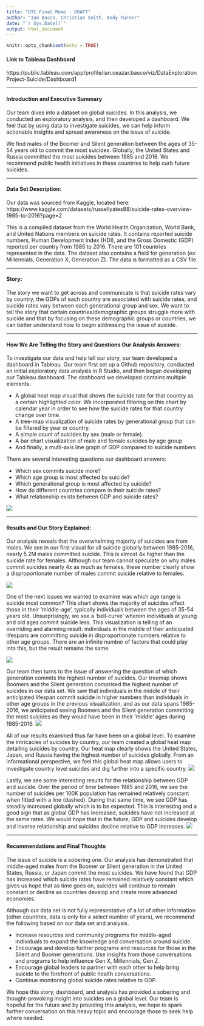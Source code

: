 ```yaml
---
title: "DTC Final Memo - DRAFT"
author: "Ian Basco, Christian Smith, Andy Turner"
date: "`r Sys.Date()`"
output: html_document
---
```


```r
knitr::opts_chunk$set(echo = TRUE)
```


#### Link to Tableau Dashboard
https://public.tableau.com/app/profile/ian.ceazar.basco/viz/DataExplorationProject-Suicide/Dashboard1


------------------------------------------------------------------------

#### Introduction and Executive Summary

Our team dives into a dataset on global suicides. In this analysis, we conducted an exploratory analysis, and then developed a dashboard. We feel that by using data to investigate suicides, we can help inform actionable insights and spread awareness on the issue of suicide.

We find males of the Boomer and Silent generation between the ages of 35-54 years old to commit the most suicides. Globally, the United States and Russia committed the most suicides between 1985 and 2016. We recommend public health initiatives in these countries to help curb future suicides.


------------------------------------------------------------------------

#### Data Set Description:

Our data was sourced from Kaggle, located here: https://www.kaggle.com/datasets/russellyates88/suicide-rates-overview-1985-to-2016?page=2 

This is a compiled dataset from the World Health Organization, World Bank, and United Nations members on suicide rates. It contains reported suicide numbers, Human Development Index (HDI), and the Gross Domestic (GDP) reported per country from 1985 to 2016. There are 101 countries represented in the data. The dataset also contains a field for generation (ex: Millennials, Generation X, Generation Z). The data is formatted as a CSV file.

------------------------------------------------------------------------

#### Story: 

The story we want to get across and communicate is that suicide rates vary by country, the GDPs of each country are associated with suicide rates, and suicide rates vary between each generational group and sex. We want to tell the story that certain countries/demographic groups struggle more with suicide and that by focusing on these demographic groups or countries, we can better understand how to begin addressing the issue of suicide.


-------------------------------------------------------------------------

#### How We Are Telling the Story and Questions Our Analysis Answers:

To investigate our data and help tell our story, our team developed a dashboard in Tableau. Our team first set up a Github repository, conducted an initial exploratory data analysis in R Studio, and then began developing our Tableau dashboard. The dashboard we developed contains multiple elements:

* A global heat map visual that shows the suicide rate for that country as a certain highlighted color. We incorporated filtering on this chart by calendar year in order to see how the suicide rates for that country change over time.
* A tree-map visualization of suicide rates by generational group that can be filtered by year or country. 
* A simple count of suicides by sex (male or female).
* A bar chart visualization of male and female suicides by age group
* And finally, a multi-axis line graph of GDP compared to suicide numbers

There are several interesting questions our dashboard answers:

* Which sex commits suicide more?
* Which age group is most affected by suicide?
* Which generational group is most affected by suicide?
* How do different countries compare in their suicide rates?
* What relationship exists between GDP and suicide rates?

![](images/dashboard.png)


-------------------------------------------------------------------------

#### Results and Our Story Explained:

Our analysis reveals that the overwhelming majority of suicides are from males. We see in our first visual for all suicide globally between 1985-2016, nearly 5.2M males committed suicide. This is almost 4x higher than the suicide rate for females. Although our team cannot speculate on why males commit suicides nearly 4x as much as females, these number clearly show a disproportionate number of males commit suicide relative to females.

![](images/counts.png)

One of the next issues we wanted to examine was which age range is suicide most common? This chart shows the majority of suicides affect those in their 'middle-age', typically individuals between the ages of 35-54 years old. Unsurprisingly, we see a 'bell-curve' wherein individuals at young and old ages commit suicide less. This visualization is telling of an overriding and alarming result: individuals in the middle of their anticipated lifespans are committing suicide in disproportionate numbers relative to other age groups. There are an infinite number of factors that could play into this, but the result remains the same. 

![](images/age.png)


Our team then turns to the issue of answering the question of which generation commits the highest number of suicides. Our treemap shows Boomers and the Silent generation comprised the highest number of suicides in our data set. We saw that individuals in the middle of their anticipated lifespan commit suicide in higher numbers than individuals in other age groups in the previous visualization, and as our data spans 1985-2016, we anticipated seeing Boomers and the Silent generation committing the most suicides as they would have been in their 'middle' ages during 1985-2016.
![](images/treemap.png)

All of our results examined thus far have been on a global level. To examine the intricacies of suicides by country, our team created a global heat map detailing suicides by country. Our heat map clearly shows the United States, Japan, and Russia having the highest number of suicides globally. From an informational perspective, we feel this global heat map allows users to investigate country level suicides and dig further into a specific country.
![](images/globally.png)

Lastly, we see some interesting results for the relationship between GDP and suicide. Over the period of time between 1985 and 2016, we see the number of suicides per 100K population has remained relatively constant when fitted with a line (dashed). During that same time, we see GDP has steadily increased globally which is to be expected. This is interesting and a good sign that as global GDP has increased, suicides have not increased at the same rates. We would hope that in the future, GDP and suicides develop and inverse relationship and suicides decline relative to GDP increases.
![](images/gdp.png)


-------------------------------------------------------------------------

#### Recommendations and Final Thoughts

The issue of suicide is a sobering one. Our analysis has demonstrated that middle-aged males from the Boomer or Silent generation in the United States, Russia, or Japan commit the most suicides. We have found that GDP has increased which suicide rates have remained relatively constant which gives us hope that as time goes on, suicides will continue to remain constant or decline as countries develop and create more advanced economies.

Although our data set is not fully representative of a lot of other information (other countries, data is only for a select number of years), we recommend the following based on our data set and analysis.

* Increase resources and community programs for middle-aged individuals to expand the knowledge and conversation around suicide.
* Encourage and develop further programs and resources for those in the Silent and Boomer generations. Use insights from those conversations and programs to help influence Gen X, Millennials, Gen Z.
* Encourage global leaders to partner with each other to help bring suicide to the forefront of public health conversations.
* Continue monitoring global suicide rates relative to GDP.

We hope this story, dashboard, and analysis has provided a sobering and thought-provoking insight into suicides on a global level. Our team is hopeful for the future and by providing this analysis, we hope to spark further conversation on this heavy topic and encourage those to seek help where needed.

